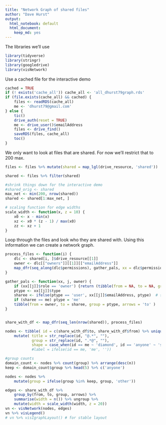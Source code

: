 ```yaml
---
title: "Network Graph of shared files"
author: "Dave Hurst"
output:
  html_notebook: default
  html_document:
    keep_md: yes
---
```


The libraries we'll use 

```r
library(tidyverse)
library(stringr)
library(googledrive)
library(visNetwork)
```

Use a cached file for the interactive demo

```r
cached = TRUE
if (! exists('cache_all')) cache_all <- 'all_dhurst79graph.rds'
if (file.exists(cache_all) && cached) {
    files <- readRDS(cache_all)
    me <- 'dhurst79@gmail.com'
} else {
    tic()
    drive_auth(reset = TRUE)
    me <- drive_user()$emailAddress
    files <- drive_find()
    saveRDS(files, cache_all)
    toc()
}
```

We only want to look at files that are shared. For now we'll restrict that to 200 max.

```r
files <- files %>% mutate(shared = map_lgl(drive_resource, 'shared'))

shared <- files %>% filter(shared)

#shrink things down for the interactive demo
#shared_orig <- shared 
max_net <- min(200, nrow(shared))
shared <- shared[1:max_net, ]

# scaling function for edge widths
scale_width <- function(x, z = 10) { 
    x0 <- x - min(x)
    xz <- x0 * (z - 1) / max(x0)
    zz <- xz + 1
}
```

Loop through the files and look who they are shared with. Using this information we can create a network graph.

```r
process_files <- function(i) {
    dlc <- shared[i, ]$drive_resource[[1]]
    owner <- dlc[["owners"]][[1]][["emailAddress"]]
    map_dfr(seq_along(dlc$permissions), gather_pals, xx = dlc$permissions, owner = owner)
}

gather_pals <- function(xx, j, owner) {
    if (xx[[j]]$role == 'owner') {return (tibble(from = NA, to = NA, group = NA, arrows = NA ))}
    ptype <- xx[[j]]$type
    sharee <- ifelse(ptype == 'user', xx[[j]]$emailAddress, ptype)  # {name} or 'anyone'
    if (sharee == me) ptype = 'me'
    tibble(from = owner, to = sharee, group = ptype, arrows = 'to' )
}


share_with_df <- map_dfr(seq_len(nrow(shared)), process_files) 

nodes <- tibble( id = c(share_with_df$to, share_with_df$from) %>% unique()) %>%
    mutate( title = str_replace(id, "@.*", ""),
            group = str_replace(id, ".*@", ""),
            shape = case_when(id == me ~ 'diamond', id == 'anyone' ~ 'square', TRUE ~ 'circle'))
            #label = ifelse(id == me, 'me', ''))

#group counts
domain_count <- nodes %>% count(group) %>% arrange(desc(n))
keep <- domain_count$group %>% head(5) %>% c('anyone')

nodes <- nodes %>%
    mutate(group = ifelse(group %in% keep, group, 'other'))

edges <- share_with_df %>%
    group_by(from, to, group, arrows) %>%
    summarise(width = n()) %>% ungroup %>%
    mutate(width = scale_width(width, z = 20)) 
vn <- visNetwork(nodes, edges)
vn %>% visLegend()
# vn %>% visIgraphLayout() # for stable layout
```

